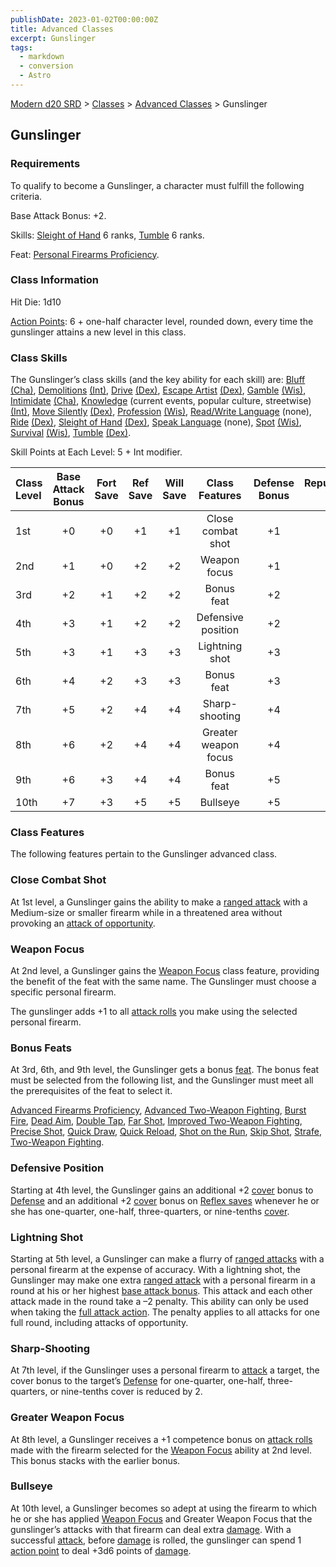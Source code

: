 ```yaml
---
publishDate: 2023-01-02T00:00:00Z
title: Advanced Classes
excerpt: Gunslinger
tags:
  - markdown
  - conversion
  - Astro
---
```


[Modern d20 SRD](/#modernD20) > [Classes](modern-d20-srd-classes-index) > [Advanced Classes](modern-d20-srd-classes-advanced-index) > Gunslinger

## Gunslinger

### Requirements

To qualify to become a Gunslinger, a character must fulfill the following criteria.

Base Attack Bonus: +2.

Skills: [Sleight of Hand](modern-d20-srd-skills-sleight-of-hand) 6 ranks, [Tumble](modern-d20-srd-skills-tumble) 6 ranks.

Feat: [Personal Firearms Proficiency](modern-d20-srd-feats-personal-firearms-proficiency).

### Class Information

Hit Die: 1d10

[Action Points](modern-d20-srd-basics-action-points): 6 + one-half character level, rounded down, every time the gunslinger attains a new level in this class.

### Class Skills

The Gunslinger’s class skills (and the key ability for each skill) are: [Bluff](modern-d20-srd-skills-bluff) [(Cha)](modern-d20-srd-basics-ability-scores), [Demolitions](modern-d20-srd-skills-demolitions) [(Int)](modern-d20-srd-basics-ability-scores), [Drive](modern-d20-srd-skills-drive) [(Dex)](modern-d20-srd-basics-ability-scores), [Escape Artist](modern-d20-srd-skills-escape-artist) [(Dex)](modern-d20-srd-basics-ability-scores), [Gamble](modern-d20-srd-skills-gamble) [(Wis)](modern-d20-srd-basics-ability-scores), [Intimidate](modern-d20-srd-skills-intimidate) [(Cha)](modern-d20-srd-basics-ability-scores), [Knowledge](modern-d20-srd-skills-knowledge) (current events, popular culture, streetwise) [(Int)](modern-d20-srd-basics-ability-scores), [Move Silently](modern-d20-srd-skills-move-silently) [(Dex)](modern-d20-srd-basics-ability-scores), [Profession](modern-d20-srd-skills-profession) [(Wis)](modern-d20-srd-basics-ability-scores), [Read/Write Language](modern-d20-srd-skills-read-write-language) (none), [Ride](modern-d20-srd-skills-ride) [(Dex)](modern-d20-srd-basics-ability-scores), [Sleight of Hand](modern-d20-srd-skills-sleight-of-hand) [(Dex)](modern-d20-srd-basics-ability-scores), [Speak Language](modern-d20-srd-skills-speak-language) (none), [Spot](modern-d20-srd-skills-spot) [(Wis)](modern-d20-srd-basics-ability-scores), [Survival](modern-d20-srd-skills-survival) [(Wis)](modern-d20-srd-basics-ability-scores), [Tumble](modern-d20-srd-skills-tumble) [(Dex)](modern-d20-srd-basics-ability-scores).

Skill Points at Each Level: 5 + Int modifier.

| Class Level | Base Attack Bonus | Fort Save | Ref Save | Will Save |    Class Features    | Defense Bonus | Reputation Bonus |
| :---------- | :---------------: | :-------: | :------: | :-------: | :------------------: | :-----------: | ---------------: |
| 1st         |        +0         |    +0     |    +1    |    +1     |  Close combat shot   |      +1       |               +0 |
| 2nd         |        +1         |    +0     |    +2    |    +2     |     Weapon focus     |      +1       |               +0 |
| 3rd         |        +2         |    +1     |    +2    |    +2     |      Bonus feat      |      +2       |               +1 |
| 4th         |        +3         |    +1     |    +2    |    +2     |  Defensive position  |      +2       |               +1 |
| 5th         |        +3         |    +1     |    +3    |    +3     |    Lightning shot    |      +3       |               +1 |
| 6th         |        +4         |    +2     |    +3    |    +3     |      Bonus feat      |      +3       |               +2 |
| 7th         |        +5         |    +2     |    +4    |    +4     |    Sharp-shooting    |      +4       |               +2 |
| 8th         |        +6         |    +2     |    +4    |    +4     | Greater weapon focus |      +4       |               +2 |
| 9th         |        +6         |    +3     |    +4    |    +4     |      Bonus feat      |      +5       |               +3 |
| 10th        |        +7         |    +3     |    +5    |    +5     |       Bullseye       |      +5       |               +3 |

### Class Features

The following features pertain to the Gunslinger advanced class.

### Close Combat Shot

At 1st level, a Gunslinger gains the ability to make a [ranged attack](modern-d20-srd-combat-attack-roll) with a Medium-size or smaller firearm while in a threatened area without provoking an [attack of opportunity](modern-d20-srd-combat-attacks-of-opportunity).

### Weapon Focus

At 2nd level, a Gunslinger gains the [Weapon Focus](modern-d20-srd-feats-weapon-focus) class feature, providing the benefit of the feat with the same name. The Gunslinger must choose a specific personal firearm.

The gunslinger adds +1 to all [attack rolls](modern-d20-srd-combat-attack-roll) you make using the selected personal firearm.

### Bonus Feats

At 3rd, 6th, and 9th level, the Gunslinger gets a bonus [feat](modern-d20-srd-feats-index). The bonus feat must be selected from the following list, and the Gunslinger must meet all the prerequisites of the feat to select it.

[Advanced Firearms Proficiency](modern-d20-srd-feats-advanced-firearms-proficiency), [Advanced Two-Weapon Fighting](modern-d20-srd-feats-advanced-two-weapon-fighting), [Burst Fire](modern-d20-srd-feats-burst-fire), [Dead Aim](modern-d20-srd-feats-dead-aim), [Double Tap](modern-d20-srd-feats-double-tap), [Far Shot](modern-d20-srd-feats-far-shot), [Improved Two-Weapon Fighting](modern-d20-srd-feats-improved-two-weapon-fighting), [Precise Shot](modern-d20-srd-feats-precise-shot), [Quick Draw](modern-d20-srd-feats-quick-draw), [Quick Reload](modern-d20-srd-feats-quick-reload), [Shot on the Run](modern-d20-srd-feats-shot-on-the-run), [Skip Shot](modern-d20-srd-feats-skip-shot), [Strafe](modern-d20-srd-feats-strafe), [Two-Weapon Fighting](modern-d20-srd-feats-two-weapon-fighting).

### Defensive Position

Starting at 4th level, the Gunslinger gains an additional +2 [cover](modern-d20-srd-combat-cover) bonus to [Defense](modern-d20-srd-combat-defense) and an additional +2 [cover](modern-d20-srd-combat-cover) bonus on [Reflex saves](modern-d20-srd-basics-saving-throws) whenever he or she has one-quarter, one-half, three-quarters, or nine-tenths [cover](modern-d20-srd-combat-cover).

### Lightning Shot

Starting at 5th level, a Gunslinger can make a flurry of [ranged attacks](modern-d20-srd-combat-attack-roll) with a personal firearm at the expense of accuracy. With a lightning shot, the Gunslinger may make one extra [ranged attack](modern-d20-srd-combat-attack-roll) with a personal firearm in a round at his or her highest [base attack bonus](modern-d20-srd-combat-attack-bonus). This attack and each other attack made in the round take a –2 penalty. This ability can only be used when taking the [full attack action](modern-d20-srd-combat-full-round-actions). The penalty applies to all attacks for one full round, including attacks of opportunity.

### Sharp-Shooting

At 7th level, if the Gunslinger uses a personal firearm to [attack](modern-d20-srd-combat-attack-roll) a target, the cover bonus to the target’s [Defense](modern-d20-srd-combat-defense) for one-quarter, one-half, three-quarters, or nine-tenths cover is reduced by 2.

### Greater Weapon Focus

At 8th level, a Gunslinger receives a +1 competence bonus on [attack rolls](modern-d20-srd-combat-attack-roll) made with the firearm selected for the [Weapon Focus](modern-d20-srd-feats-weapon-focus) ability at 2nd level. This bonus stacks with the earlier bonus.

### Bullseye

At 10th level, a Gunslinger becomes so adept at using the firearm to which he or she has applied [Weapon Focus](modern-d20-srd-feats-weapon-focus) and Greater Weapon Focus that the gunslinger’s attacks with that firearm can deal extra [damage](modern-d20-srd-combat-damage). With a successful [attack](modern-d20-srd-combat-attack-roll), before [damage](modern-d20-srd-combat-damage) is rolled, the gunslinger can spend 1 [action point](modern-d20-srd-basics-action-points) to deal +3d6 points of [damage](modern-d20-srd-combat-damage).
